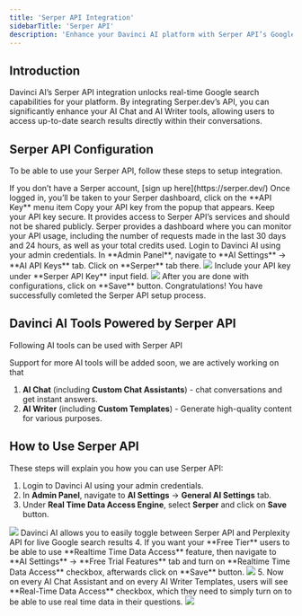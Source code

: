 ```yaml
---
title: 'Serper API Integration'
sidebarTitle: 'Serper API'
description: 'Enhance your Davinci AI platform with Serper API’s Google search capabilities. This guide walks you through setting up and leveraging Serper API for real-time search results.'
---
```


## Introduction

Davinci AI’s Serper API integration unlocks real-time Google search capabilities for your platform. By integrating Serper.dev’s API, you can significantly enhance your AI Chat and AI Writer tools, allowing users to access up-to-date search results directly within their conversations.

## Serper API Configuration

To be able to use your Serper API, follow these steps to setup integration.

<Steps>
  <Step title="Step 1">
    If you don’t have a Serper account, [sign up here](https://serper.dev/)
  </Step>
  <Step title="Step 2">
    Once logged in, you’ll be taken to your Serper dashboard, click on the **API Key** menu item
  </Step>
  <Step title="Step 3">
    Copy your API key from the popup that appears.
    <Note>Keep your API key secure. It provides access to Serper API’s services and should not be shared publicly.</Note>
    <Tip>Serper provides a dashboard where you can monitor your API usage, including the number of requests made in the last 30 days and 24 hours, as well as your total credits used.</Tip>
  </Step>
  <Step title="Step 4">
    Login to Davinci AI using your admin credentials. 
  </Step>
  <Step title="Step 5">
    In **Admin Panel**, navigate to **AI Settings** -> **AI API Keys** tab. 
  </Step>
  <Step title="Step 6">
    Click on **Serper** tab there. 
    <img src="/images/other/serper/serper-1.png" />
  </Step>
  <Step title="Step 7">
    Include your API key under **Serper API Key** input field.  
    <img src="/images/other/serper/serper-2.png" />
  </Step>
  <Step title="Step 8">
    After you are done with configurations, click on **Save** button. 
  </Step>
</Steps>

<Check>
Congratulations! You have successfully comleted the Serper API setup process.
</Check>

## Davinci AI Tools Powered by Serper API

Following AI tools can be used with Serper API

<Note>Support for more AI tools will be added soon, we are actively working on that</Note>

1. **AI Chat** (including **Custom Chat Assistants**) - chat conversations and get instant answers.
2. **AI Writer** (including **Custom Templates**) - Generate high-quality content for various purposes.

## How to Use Serper API

These steps will explain you how you can use Serper API:

1. Login to Davinci AI using your admin credentials. 
2. In **Admin Panel**, navigate to **AI Settings** -> **General AI Settings** tab. 
3. Under **Real Time Data Access Engine**, select **Serper** and click on **Save** button.
<img src="/images/other/serper/serper-3.png" />
<Tip>Davinci AI allows you to easily toggle between Serper API and Perplexity API for live Google search results</Tip>
4. If you want your **Free Tier** users to be able to use **Realtime Time Data Access** feature, then navigate to **AI Settings** -> **Free Trial Features** tab and turn on **Realtime Time Data Access** checkbox, afterwards click on **Save** button. 
<img src="/images/other/serper/serper-4.png" />
5. Now on every AI Chat Assistant and on every AI Writer Templates, users will see **Real-Time Data Access** checkbox, which they need to simply turn on to be able to use real time data in their questions. 
<img src="/images/other/serper/serper-5.png" />






